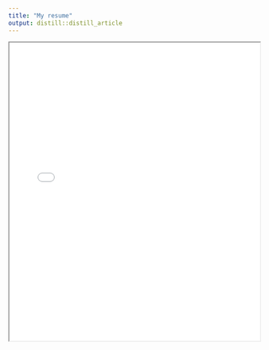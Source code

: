 ```yaml
---
title: "My resume"
output: distill::distill_article
---
```


<iframe src="TrevorRomichResume3_13_2022.pdf" type="application/pdf" width="100%" height="600px"></iframe>